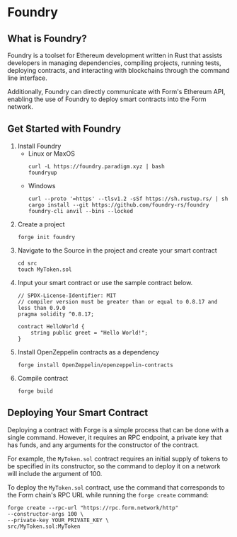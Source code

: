 # Foundry
## What is Foundry?
Foundry is a toolset for Ethereum development written in Rust that assists developers in managing dependencies, compiling projects, running tests, deploying contracts, and interacting with blockchains through the command line interface.

Additionally, Foundry can directly communicate with Form's Ethereum API, enabling the use of Foundry to deploy smart contracts into the Form network.

## Get Started with Foundry
1. Install Foundry
    - Linux or MaxOS
        ```
        curl -L https://foundry.paradigm.xyz | bash
        foundryup
        ```
    - Windows
        ```
        curl --proto '=https' --tlsv1.2 -sSf https://sh.rustup.rs/ | sh
        cargo install --git https://github.com/foundry-rs/foundry foundry-cli anvil --bins --locked
        ```
2. Create a project
    ```
    forge init foundry
    ```
3. Navigate to the Source in the project and create your smart contract 
    ```
    cd src
    touch MyToken.sol
    ```
4. Input your smart contract or use the sample contract below. 
    ```solidity
    // SPDX-License-Identifier: MIT
    // compiler version must be greater than or equal to 0.8.17 and less than 0.9.0
    pragma solidity ^0.8.17;

    contract HelloWorld {
        string public greet = "Hello World!";
    }
    ```
5. Install OpenZeppelin contracts as a dependency
    ```
    forge install OpenZeppelin/openzeppelin-contracts
    ```
6. Compile contract 
    ```
    forge build
    ```
## Deploying Your Smart Contract
Deploying a contract with Forge is a simple process that can be done with a single command. However, it requires an RPC endpoint, a private key that has funds, and any arguments for the constructor of the contract. 

For example, the `MyToken.sol` contract requires an initial supply of tokens to be specified in its constructor, so the command to deploy it on a network will include the argument of 100. 

To deploy the `MyToken.sol` contract, use the command that corresponds to the Form chain's RPC URL while running the `forge create` command:
```
forge create --rpc-url "https://rpc.form.network/http"
--constructor-args 100 \
--private-key YOUR_PRIVATE_KEY \
src/MyToken.sol:MyToken 
```